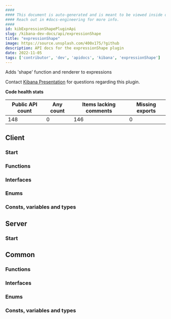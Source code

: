 ```yaml
---
####
#### This document is auto-generated and is meant to be viewed inside our experimental, new docs system.
#### Reach out in #docs-engineering for more info.
####
id: kibExpressionShapePluginApi
slug: /kibana-dev-docs/api/expressionShape
title: "expressionShape"
image: https://source.unsplash.com/400x175/?github
description: API docs for the expressionShape plugin
date: 2022-11-05
tags: ['contributor', 'dev', 'apidocs', 'kibana', 'expressionShape']
---
```


Adds 'shape' function and renderer to expressions

Contact [Kibana Presentation](https://github.com/orgs/elastic/teams/kibana-presentation) for questions regarding this plugin.

**Code health stats**

| Public API count  | Any count | Items lacking comments | Missing exports |
|-------------------|-----------|------------------------|-----------------|
| 148 | 0 | 146 | 0 |

## Client

### Start
<DocDefinitionList data={[expressionShapeObj.client.start]}/>

### Functions
<DocDefinitionList data={expressionShapeObj.client.functions}/>

### Interfaces
<DocDefinitionList data={expressionShapeObj.client.interfaces}/>

### Enums
<DocDefinitionList data={expressionShapeObj.client.enums}/>

### Consts, variables and types
<DocDefinitionList data={expressionShapeObj.client.misc}/>

## Server

### Start
<DocDefinitionList data={[expressionShapeObj.server.start]}/>

## Common

### Functions
<DocDefinitionList data={expressionShapeObj.common.functions}/>

### Interfaces
<DocDefinitionList data={expressionShapeObj.common.interfaces}/>

### Enums
<DocDefinitionList data={expressionShapeObj.common.enums}/>

### Consts, variables and types
<DocDefinitionList data={expressionShapeObj.common.misc}/>

